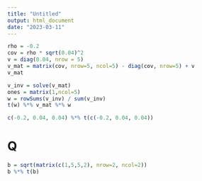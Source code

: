 ---
title: "Untitled"
output: html_document
date: "2023-03-11"
---


```{r}
rho = -0.2
cov = rho * sqrt(0.04)^2
v = diag(0.04, nrow = 5)
v_mat = matrix(cov, nrow=5, ncol=5) - diag(cov, nrow=5) + v
v_mat
```

```{r}
v_inv = solve(v_mat)
ones = matrix(1,ncol=5) 
w = rowSums(v_inv) / sum(v_inv)
t(w) %*% v_mat %*% w
```
```{r}
c(-0.2, 0.04, 0.04) %*% t(c(-0.2, 0.04, 0.04))

```


# Q

```{r}
b = sqrt(matrix(c(1,5,5,2), nrow=2, ncol=2))
b %*% t(b)
```


```{r}

```